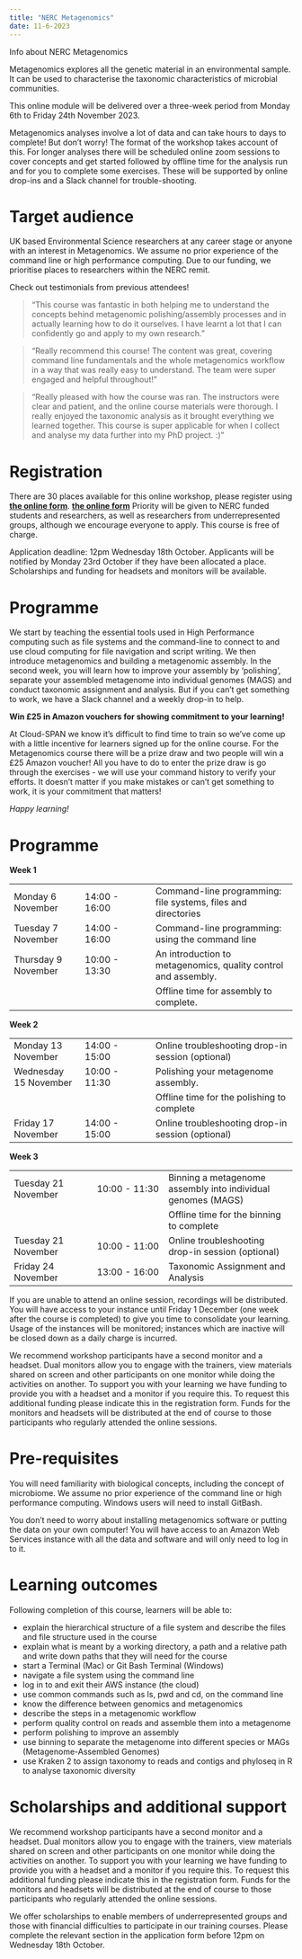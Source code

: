 ```yaml
---
title: "NERC Metagenomics"
date: 11-6-2023
---
```


Info about NERC Metagenomics

Metagenomics explores all the genetic material in an environmental sample. It can be used to characterise the taxonomic characteristics of microbial communities.

This online module will be delivered over a three-week period from Monday 6th to Friday 24th November 2023.

Metagenomics analyses involve a lot of data and can take hours to days to complete! But don't worry! The format of the workshop takes account of this. For longer analyses there will be scheduled online zoom sessions to cover concepts and get started followed by offline time for the analysis run and for you to complete some exercises. These will be supported by online drop-ins and a Slack channel for trouble-shooting.

# Target audience

UK based Environmental Science researchers at any career stage or anyone with an interest in Metagenomics. We assume no prior experience of the command line or high performance computing. Due to our funding, we prioritise places to researchers within the NERC remit.

Check out testimonials from previous attendees!

> "This course was fantastic in both helping me to understand the concepts behind metagenomic polishing/assembly processes and in actually learning how to do it ourselves. I have learnt a lot that I can confidently go and apply to my own research."

> "Really recommend this course! The content was great, covering command line fundamentals and the whole metagenomics workflow in a way that was really easy to understand. The team were super engaged and helpful throughout!"

> "Really pleased with how the course was ran. The instructors were clear and patient, and the online course materials were thorough. I really enjoyed the taxonomic analysis as it brought everything we learned together. This course is super applicable for when I collect and analyse my data further into my PhD project. :)"

# Registration

There are 30 places available for this online workshop, please register using **[the online form](https://forms.gle/eJ3xWAb3Cy6wZVyk8)**. [**the online form**](https://forms.gle/eJ3xWAb3Cy6wZVyk8) Priority will be given to NERC funded students and researchers, as well as researchers from underrepresented groups, although we encourage everyone to apply. This course is free of charge.

Application deadline: 12pm Wednesday 18th October. Applicants will be notified by Monday 23rd October if they have been allocated a place. Scholarships and funding for headsets and monitors will be available.

# Programme

We start by teaching the essential tools used in High Performance computing such as file systems and the command-line to connect to and use cloud computing for file navigation and script writing. We then introduce metagenomics and building a metagenomic assembly. In the second week, you will learn how to improve your assembly by 'polishing', separate your assembled metagenome into individual genomes (MAGS) and conduct taxonomic assignment and analysis. But if you can't get something to work, we have a Slack channel and a weekly drop-in to help.

**Win £25 in Amazon vouchers for showing commitment to your learning!** 

At Cloud-SPAN we know it's difficult to find time to train so we've come up with a little incentive for learners signed up for the online course. For the Metagenomics course there will be a prize draw and two people will win a £25 Amazon voucher! All you have to do to enter the prize draw is go through the exercises - we will use your command history to verify your efforts. It doesn't matter if you make mistakes or can't get something to work, it is your commitment that matters!

*Happy learning!*

# Programme

**Week 1**

|                       |               |                                                                |
|------------------|------------------|------------------------------------|
| Monday 6 November   | 14:00 - 16:00 | Command-line programming: file systems, files and directories  |
| Tuesday 7 November  | 14:00 - 16:00 | Command-line programming: using the command line               |
| Thursday 9 November | 10:00 - 13:30 | An introduction to metagenomics, quality control and assembly. |
|                     |               | Offline time for assembly to complete.                         |

**Week 2**

|                         |               |                                                   |
|------------------|------------------|------------------------------------|
| Monday 13 November    | 14:00 - 15:00 | Online troubleshooting drop-in session (optional) |
| Wednesday 15 November | 10:00 - 11:30 | Polishing your metagenome assembly.               |
|                         |               | Offline time for the polishing to complete        |
| Friday 17 November    | 14:00 - 15:00 | Online troubleshooting drop-in session (optional) |

**Week 3**

|                       |               |                                                              |
|---------------------|------------------|---------------------------------|
| Tuesday 21 November | 10:00 - 11:30 | Binning a metagenome assembly into individual genomes (MAGS) |
|                     |               | Offline time for the binning to complete                     |
| Tuesday 21 November | 10:00 - 11:00 | Online troubleshooting drop-in session (optional)            |
| Friday 24 November  | 13:00 - 16:00 | Taxonomic Assignment and Analysis                            |

If you are unable to attend an online session, recordings will be distributed. You will have access to your instance until Friday 1 December (one week after the course is completed) to give you time to consolidate your learning. Usage of the instances will be monitored; instances which are inactive will be closed down as a daily charge is incurred.

We recommend workshop participants have a second monitor and a headset. Dual monitors allow you to engage with the trainers, view materials shared on screen and other participants on one monitor while doing the activities on another. To support you with your learning we have funding to provide you with a headset and a monitor if you require this. To request this additional funding please indicate this in the registration form. Funds for the monitors and headsets will be distributed at the end of course to those participants who regularly attended the online sessions.

# Pre-requisites

You will need familiarity with biological concepts, including the concept of microbiome. We assume no prior experience of the command line or high performance computing. Windows users will need to install GitBash.

You don't need to worry about installing metagenomics software or putting the data on your own computer! You will have access to an Amazon Web Services instance with all the data and software and will only need to log in to it.

# Learning outcomes

Following completion of this course, learners will be able to: 

* explain the hierarchical structure of a file system and describe the files and file structure used in the course 
* explain what is meant by a working directory, a path and a relative path and write down paths that they will need for the course 
* start a Terminal (Mac) or Git Bash Terminal (Windows) 
* navigate a file system using the command line 
* log in to and exit their AWS instance (the cloud) 
* use common commands such as ls, pwd and cd, on the command line 
* know the difference between genomics and metagenomics 
* describe the steps in a metagenomic workflow 
* perform quality control on reads and assemble them into a metagenome 
* perform polishing to improve an assembly 
* use binning to separate the metagenome into different species or MAGs (Metagenome-Assembled Genomes) 
* use Kraken 2 to assign taxonomy to reads and contigs and phyloseq in R to analyse taxonomic diversity

# Scholarships and additional support

We recommend workshop participants have a second monitor and a headset. Dual monitors allow you to engage with the trainers, view materials shared on screen and other participants on one monitor while doing the activities on another. To support you with your learning we have funding to provide you with a headset and a monitor if you require this. To request this additional funding please indicate this in the registration form. Funds for the monitors and headsets will be distributed at the end of course to those participants who regularly attended the online sessions.

We offer scholarships to enable members of underrepresented groups and those with financial difficulties to participate in our training courses. Please complete the relevant section in the application form before 12pm on Wednesday 18th October.
